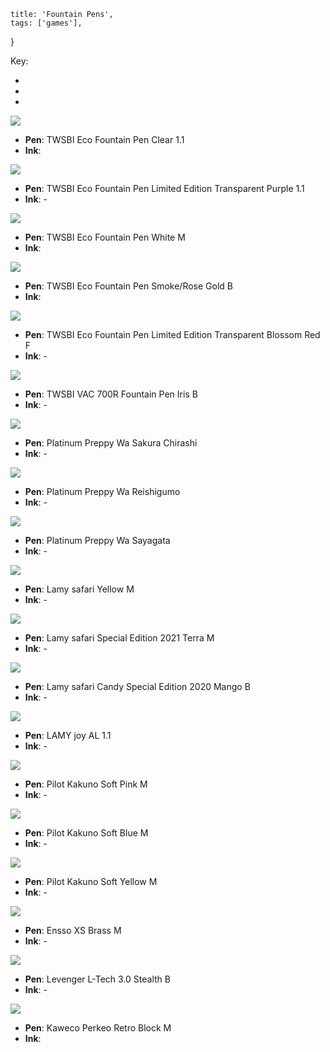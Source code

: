     title: 'Fountain Pens',
    tags: ['games'],
}

Key:
- <Ink name="Normal ink" color="rgb(0, 136, 235)" />
- <Ink name="Shimmering ink" color="rgb(0, 136, 235)" shimmer="rgb(232, 213, 0)" />
- <Ink name="Iridescent/sheening ink" color="rgb(0, 136, 235)" sheen="rgb(255, 0, 119)" />

<Image src="https://res.cloudinary.com/cesque/image/upload/v1675958351/fountain-pens/photo_3_n5oi32.jpg" />

- **Pen**: TWSBI Eco Fountain Pen Clear 1.1
- **Ink**: <Ink ink="pelikan edelstein jade" />

<Image src="https://res.cloudinary.com/cesque/image/upload/v1675958351/fountain-pens/photo_4_pwnl2j.jpg" />

- **Pen**: TWSBI Eco Fountain Pen Limited Edition Transparent Purple 1.1
- **Ink**: -

<Image src="https://res.cloudinary.com/cesque/image/upload/v1675958351/fountain-pens/photo_1_kyr9qx.jpg" />

- **Pen**: TWSBI Eco Fountain Pen White M
- **Ink**: <Ink ink="diamine enchanted ocean" />

<Image src="https://res.cloudinary.com/cesque/image/upload/v1675958351/fountain-pens/photo_5_it8n76.jpg" />

- **Pen**: TWSBI Eco Fountain Pen Smoke/Rose Gold B
- **Ink**: <Ink ink="pelikan edelstein golden beryl" />

<Image src="https://res.cloudinary.com/cesque/image/upload/v1675958350/fountain-pens/photo_16_bogmbe.jpg" />

- **Pen**: TWSBI Eco Fountain Pen Limited Edition Transparent Blossom Red F
- **Ink**: -

<Image src="https://res.cloudinary.com/cesque/image/upload/v1675958350/fountain-pens/photo_14_ccsawr.jpg" />

- **Pen**: TWSBI VAC 700R Fountain Pen Iris B
- **Ink**: -

<Image src="https://res.cloudinary.com/cesque/image/upload/v1675958351/fountain-pens/photo_6_nsbsov.jpg" />

- **Pen**: Platinum Preppy Wa Sakura Chirashi
- **Ink**: -

<Image src="https://res.cloudinary.com/cesque/image/upload/v1675958350/fountain-pens/photo_11_zjqx45.jpg" />

- **Pen**: Platinum Preppy Wa Reishigumo
- **Ink**: -

<Image src="https://res.cloudinary.com/cesque/image/upload/v1675958350/fountain-pens/photo_17_py7vvj.jpg" />

- **Pen**: Platinum Preppy Wa Sayagata
- **Ink**: -

<Image src="https://res.cloudinary.com/cesque/image/upload/v1675958351/fountain-pens/photo_2_uwpj1o.jpg" />

- **Pen**: Lamy safari Yellow M
- **Ink**: -

<Image src="https://res.cloudinary.com/cesque/image/upload/v1675958350/fountain-pens/photo_12_aftrv8.jpg" />

- **Pen**: Lamy safari Special Edition 2021 Terra M
- **Ink**: -

<Image src="https://res.cloudinary.com/cesque/image/upload/v1675958350/fountain-pens/photo_15_fzruyn.jpg" />

- **Pen**: Lamy safari Candy Special Edition 2020 Mango B
- **Ink**: -

<Image src="https://res.cloudinary.com/cesque/image/upload/v1675958351/fountain-pens/photo_9_v86ais.jpg" />

- **Pen**: LAMY joy AL 1.1
- **Ink**: -

<Image src="https://res.cloudinary.com/cesque/image/upload/v1675958351/fountain-pens/photo_13_txrfir.jpg" />

- **Pen**: Pilot Kakuno Soft Pink M
- **Ink**: -

<Image src="https://res.cloudinary.com/cesque/image/upload/v1675958351/fountain-pens/photo_8_egvusf.jpg" />

- **Pen**: Pilot Kakuno Soft Blue M
- **Ink**: -

<Image src="https://res.cloudinary.com/cesque/image/upload/v1675958351/fountain-pens/photo_9_v86ais.jpg" />

- **Pen**: Pilot Kakuno Soft Yellow M
- **Ink**: -

<Image src="https://res.cloudinary.com/cesque/image/upload/v1675958351/fountain-pens/photo_7_gmlefp.jpg" />

- **Pen**: Ensso XS Brass M
- **Ink**: -

<Image src="https://res.cloudinary.com/cesque/image/upload/v1675958350/fountain-pens/photo_18_xs1iiy.jpg" />

- **Pen**: Levenger L-Tech 3.0 Stealth B
- **Ink**: -

<Image src="https://res.cloudinary.com/cesque/image/upload/v1675958350/fountain-pens/photo_19_uwcg3n.jpg" />

- **Pen**: Kaweco Perkeo Retro Block M
- **Ink**: <Ink ink="pilot iroshizuku yama-guri" />
